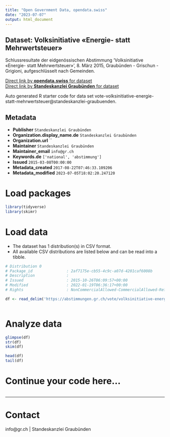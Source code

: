 ```yaml
---
title: "Open Government Data, opendata.swiss"
date: "2023-07-07"
output: html_document
---
```


## Dataset: Volksinitiative «Energie- statt Mehrwertsteuer»

Schlussresultate der eidgenössischen Abstimmung 'Volksinitiative «Energie- statt Mehrwertsteuer»', 8. März 2015, Graubünden - Grischun - Grigioni, aufgeschlüsselt nach Gemeinden.

[Direct link by **opendata.swiss** for dataset](https://opendata.swiss/de/dataset/volksinitiative-energie-statt-mehrwertsteuer)<br>
[Direct link by **Standeskanzlei Graubünden** for dataset](https://abstimmungen.gr.ch/vote/volksinitiative-energie-statt-mehrwertsteuer/data)

Auto generated R starter code for data set vote-volksinitiative-energie-statt-mehrwertsteuer@standeskanzlei-graubuenden.

## Metadata

- **Publisher** `Standeskanzlei Graubünden`
- **Organization.display_name.de** `Standeskanzlei Graubünden`
- **Organization.url** ``
- **Maintainer** `Standeskanzlei Graubünden`
- **Maintainer_email** `info@gr.ch`
- **Keywords.de** `['national', 'abstimmung']`
- **Issued** `2015-03-08T00:00:00`
- **Metadata_created** `2017-08-22T07:46:33.109206`
- **Metadata_modified** `2023-07-05T18:02:20.247120`


# Load packages

```r

library(tidyverse)
library(skimr)

```

# Load data

-   The dataset has 1 distribution(s) in CSV format.
-   All available CSV distributions are listed below and can be read into a tibble.

```r

# Distribution 0
# Package_id               : 2af7175e-cb55-4c9c-a07d-4201caf6008b
# Description              : 
# Issued                   : 2015-10-26T06:09:57+00:00
# Modified                 : 2022-01-19T06:36:17+00:00
# Rights                   : NonCommercialAllowed-CommercialAllowed-ReferenceRequired

df <- read_delim('https://abstimmungen.gr.ch/vote/volksinitiative-energie-statt-mehrwertsteuer/data-csv')



```

# Analyze data

```r

glimpse(df)
str(df)
skim(df)

head(df)
tail(df)

```

# Continue your code here...

```r

```

------------------------------------------------------------------------

# Contact

info@gr.ch | Standeskanzlei Graubünden
